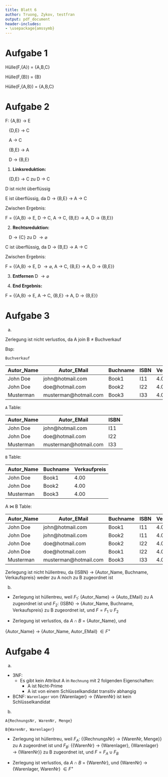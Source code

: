 ```yaml
---
title: Blatt 6
author: Truong, Zykov, testfran
output: pdf_document
header-includes:
- \usepackage{amssymb}
---
```


# Aufgabe 1
Hülle(F,{A}) = {A,B,C}

Hülle(F,{B}) = {B}

Hülle(F,{A,B}) = {A,B,C}

# Aufgabe 2

F: {A,B} $\rightarrow$ E

&nbsp;&nbsp;&nbsp;{D,E} $\rightarrow$ C

&nbsp;&nbsp;&nbsp;A $\rightarrow$ C

&nbsp;&nbsp;&nbsp;{B,E} $\rightarrow$ A

&nbsp;&nbsp;&nbsp;D $\rightarrow$ {B,E}

1. **Linksreduktion:**

&nbsp;&nbsp;&nbsp;{D,E} $\rightarrow$ C zu D $\rightarrow$ C

D ist nicht überflüssig

E ist überflüssig, da D $\rightarrow$ {B,E} $\rightarrow$ A $\rightarrow$ C

Zwischen Ergebnis:

F = {{A,B} $\rightarrow$ E, D $\rightarrow$ C, A $\rightarrow$ C, {B,E} $\rightarrow$ A, D $\rightarrow$ {B,E}}

2. **Rechtsreduktion:**

&nbsp;&nbsp;&nbsp;D $\rightarrow$ {C} zu D $\rightarrow \varnothing$

C ist überflüssig, da D $\rightarrow$ {B,E} $\rightarrow$ A $\rightarrow$ C

Zwischen Ergebnis:

F = {{A,B} $\rightarrow$ E, D $\rightarrow \varnothing$, A $\rightarrow$ C, {B,E} $\rightarrow$ A, D $\rightarrow$ {B,E}}

3. **Entfernen** D $\rightarrow \varnothing$

4. **End Ergebnis:**

F = {{A,B} $\rightarrow$ E, A $\rightarrow$ C, {B,E} $\rightarrow$ A, D $\rightarrow$ {B,E}}

# Aufgabe 3
a.

Zerlegung ist nicht verlustlos, da A join B $\neq$ Buchverkauf

Bsp:

`Buchverkauf`

|Autor_Name|Autor_EMail|Buchname|ISBN|Verkaufpreis|
|----------|-----------|--------|-----|-|
|John Doe|john@hotmail.com|Book1|I11|4.00|
|John Doe|doe@hotmail.com|Book2|I22|4.00|
|Musterman|musterman@hotmail.com|Book3|I33|4.00|


`A` Table:

|Autor_Name|Autor_EMail|ISBN|
|----------|-----------|----|
|John Doe  |john@hotmail.com     |I11|
|John Doe  |doe@hotmail.com      |I22|
|Musterman |musterman@hotmail.com|I33|

`B` Table:

|Autor_Name|Buchname|Verkaufpreis|
|----------|--------|-|
|John Doe|Book1|4.00|
|John Doe|Book2|4.00|
|Musterman|Book3|4.00|

A $\Join$ B Table:

|Autor_Name|Autor_EMail|Buchname|ISBN|Verkaufpreis|
|----------|-----------|--------|-----|-|
|John Doe|john@hotmail.com|Book1|I11|4.00|
|John Doe|john@hotmail.com|Book2|I11|4.00|
|John Doe|doe@hotmail.com|Book2|I22|4.00|
|John Doe|doe@hotmail.com|Book1|I22|4.00|
|Musterman|musterman@hotmail.com|Book3|I33|4.00|

Zerlegung ist nicht hüllentreu, da {ISBN} $\rightarrow$ {Autor_Name, Buchname, Verkaufspreis} weder zu A noch zu B zugeordnet ist

b.

- Zerlegung ist hüllentreu, weil $F_1$: {Autor_Name} $\rightarrow$ {Auto_EMail} zu A zugeordnet ist und $F_2$: {ISBN} $\rightarrow$ {Autor_Name, Buchname, Verkaufspreis} zu B zugeordnet ist, und $F = F_1 \cup F_2$

- Zerlegung ist verlustlos, da $A \cap B$ = {Autor_Name}, und

{Autor_Name} $\rightarrow$ {Autor_Name, Autor_EMail} $\in F^+$

\pagebreak

# Aufgabe 4
a.
- 3NF:
  - Es gibt kein Attribut A in `Rechnung` mit 2 folgenden Eigenschaften:
    - A ist Nicht-Prime
    - A ist von einem Schlüsselkandidat transitiv abhangig
- BCNF: `Warenlager` von {Warenlager} $\rightarrow$ {WarenNr} ist kein Schlüsselkandidat

b.

`A{RechnungsNr, WarenNr, Menge}`

`B{WarenNr, Warenlager}`

- Zerlegung ist hüllentreu, weil $F_A$: {{RechnungsNr} $\rightarrow$ {WarenNr, Menge}} zu A zugeordnet ist und $F_B$: {{WarenNr} $\rightarrow$ {Warenlager}, {Warenlager} $\rightarrow$ {WarenNr}} zu B zugeordnet ist, und $F = F_A \cup F_B$

- Zerlegung ist verlustlos, da $A \cap B$ = {WarenNr}, und {WarenNr} $\rightarrow$ {Warenlager, WarenNr} $\in F^+$
